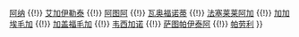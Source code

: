 {{navbox
|name=萨摩亚行政区划
|title=[[萨摩亚行政区划]]
|list1=[[图阿马萨加]] {{!}} [[阿纳]] {{!}} [[艾加伊勒泰]] {{!}} [[阿图阿]] {{!}} [[瓦奥福诺蒂]] {{!}} [[法塞莱莱阿加]] {{!}} [[加加埃毛加]] {{!}} [[加盖福毛加]] {{!}} [[韦西加诺]] {{!}} [[萨图帕伊泰阿]] {{!}} [[帕劳利]]
}}